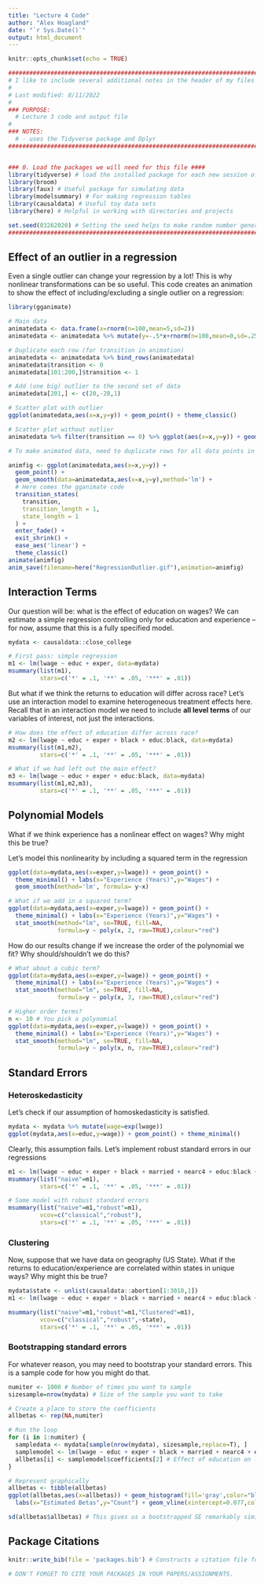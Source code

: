 ```yaml
---
title: "Lecture 4 Code"
author: "Alex Hoagland"
date: "`r Sys.Date()`"
output: html_document
---
```


```r
knitr::opts_chunk$set(echo = TRUE)
```

```r
################################################################################
# I like to include several additional notes in the header of my files here:
#
# Last modified: 8/11/2022
#
### PURPOSE:
  # Lecture 3 code and output file
# 
### NOTES:
  # - uses the Tidyverse package and Dplyr
################################################################################


### 0. Load the packages we will need for this file ####
library(tidyverse) # load the installed package for each new session of R
library(broom)
library(faux) # Useful package for simulating data
library(modelsummary) # For making regression tables
library(causaldata) # Useful toy data sets
library(here) # Helpful in working with directories and projects

set.seed(03262020) # Setting the seed helps to make random number generators give us the same numbers across machines
################################################################################
```

## Effect of an outlier in a regression
Even a single outlier can change your regression by a lot! This is why nonlinear transformations can be so useful. This code creates an animation to show the effect of including/excluding a single outlier on a regression: 

```r
library(gganimate)

# Main data
animatedata <- data.frame(x=rnorm(n=100,mean=5,sd=2))
animatedata <- animatedata %>% mutate(y=-.5*x+rnorm(n=100,mean=0,sd=.25))

# Duplicate each row (for transition in animation)
animatedata <- animatedata %>% bind_rows(animatedata)
animatedata$transition <- 0
animatedata[101:200,]$transition <- 1

# Add (one big) outlier to the second set of data 
animatedata[201,] <- c(20,-20,1) 

# Scatter plot with outlier
ggplot(animatedata,aes(x=x,y=y)) + geom_point() + theme_classic()

# Scatter plot without outlier
animatedata %>% filter(transition == 0) %>% ggplot(aes(x=x,y=y)) + geom_point() + theme_classic()

# To make animated data, need to duplicate rows for all data points in both states (add/subtract only outlier)

animfig <- ggplot(animatedata,aes(x=x,y=y)) + 
  geom_point() + 
  geom_smooth(data=animatedata,aes(x=x,y=y),method='lm') + 
  # Here comes the gganimate code
  transition_states(
    transition,
    transition_length = 1,
    state_length = 1
  ) +
  enter_fade() + 
  exit_shrink() +
  ease_aes('linear') + 
  theme_classic()
animate(animfig)
anim_save(filename=here("RegressionOutlier.gif"),animation=animfig)
```

## Interaction Terms

Our question will be: what is the effect of education on wages? We can estimate a simple regression controlling only for education and experience -- for now, assume that this is a fully specified model. 
```r
mydata <- causaldata::close_college

# First pass: simple regression
m1 <- lm(lwage ~ educ + exper, data=mydata)
msummary(list(m1),
         stars=c('*' = .1, '**' = .05, '***' = .01)) 
```

But what if we think the returns to education will differ across race? Let's use an interaction model to examine heterogeneous treatment effects here. Recall that in an interaction model we need to include **all level terms** of our variables of interest, not just the interactions.  
```r
# How does the effect of education differ across race?
m2 <- lm(lwage ~ educ + exper + black + educ:black, data=mydata)
msummary(list(m1,m2),
         stars=c('*' = .1, '**' = .05, '***' = .01)) 

# What if we had left out the main effect?
m3 <- lm(lwage ~ educ + exper + educ:black, data=mydata)
msummary(list(m1,m2,m3),
         stars=c('*' = .1, '**' = .05, '***' = .01)) 
```

## Polynomial Models

What if we think experience has a nonlinear effect on wages? Why might this be true? 

Let's model this nonlinearity by including a squared term in the regression 
```r
ggplot(data=mydata,aes(x=exper,y=lwage)) + geom_point() + 
  theme_minimal() + labs(x="Experience (Years)",y="Wages") + 
  geom_smooth(method='lm', formula= y~x)

# What if we add in a squared term? 
ggplot(data=mydata,aes(x=exper,y=lwage)) + geom_point() + 
  theme_minimal() + labs(x="Experience (Years)",y="Wages") + 
  stat_smooth(method="lm", se=TRUE, fill=NA,
              formula=y ~ poly(x, 2, raw=TRUE),colour="red")
```

How do our results change if we increase the order of the polynomial we fit? Why should/shouldn't we do this? 
```r
# What about a cubic term? 
ggplot(data=mydata,aes(x=exper,y=lwage)) + geom_point() + 
  theme_minimal() + labs(x="Experience (Years)",y="Wages") + 
  stat_smooth(method="lm", se=TRUE, fill=NA,
              formula=y ~ poly(x, 3, raw=TRUE),colour="red")

# Higher order terms? 
n <- 10 # You pick a polynomial
ggplot(data=mydata,aes(x=exper,y=lwage)) + geom_point() + 
  theme_minimal() + labs(x="Experience (Years)",y="Wages") + 
  stat_smooth(method="lm", se=TRUE, fill=NA,
              formula=y ~ poly(x, n, raw=TRUE),colour="red")
```

## Standard Errors

### Heteroskedasticity

Let's check if our assumption of homoskedasticity is satisfied. 

```r
mydata <- mydata %>% mutate(wage=exp(lwage))
ggplot(mydata,aes(x=educ,y=wage)) + geom_point() + theme_minimal()
```

Clearly, this assumption fails. Let's implement robust standard errors in our regressions
```r
m1 <- lm(lwage ~ educ + exper + black + married + nearc4 + educ:black + exper:black, data=mydata)
msummary(list("naive"=m1),
         stars=c('*' = .1, '**' = .05, '***' = .01))

# Same model with robust standard errors
msummary(list("naive"=m1,"robust"=m1),
         vcov=c("classical","robust"),
         stars=c('*' = .1, '**' = .05, '***' = .01))
```

### Clustering

Now, suppose that we have data on geography (US State). What if the returns to education/experience are correlated within states in unique ways? Why might this be true? 

```r
mydata$state <- unlist(causaldata::abortion[1:3010,1])
m1 <- lm(lwage ~ educ + exper + black + married + nearc4 + educ:black + exper:black, data=mydata)

msummary(list("naive"=m1,"robust"=m1,"Clustered"=m1),
         vcov=c("classical","robust",~state),
         stars=c('*' = .1, '**' = .05, '***' = .01))
```

### Bootstrapping standard errors

For whatever reason, you may need to bootstrap your standard errors. This is a sample code for how you might do that. 
```r
numiter <- 1000 # Number of times you want to sample
sizesample=nrow(mydata) # Size of the sample you want to take

# Create a place to store the coefficients
allbetas <- rep(NA,numiter)

# Run the loop
for (i in 1:numiter) { 
  sampledata <- mydata[sample(nrow(mydata), sizesample,replace=T), ]
  samplemodel <- lm(lwage ~ educ + exper + black + married + nearc4 + educ:black + exper:black, data=sampledata)
  allbetas[i] <- samplemodel$coefficients[2] # Effect of education on lwage
}

# Represent graphically
allbetas <- tibble(allbetas)
ggplot(allbetas,aes(x=allbetas)) + geom_histogram(fill='gray',color="black") + theme_minimal() + 
  labs(x="Estimated Betas",y="Count") + geom_vline(xintercept=0.077,color="red",size=2)

sd(allbetas$allbetas) # This gives us a bootstrapped SE remarkably similar to the regression approach
```

## Package Citations
```r
knitr::write_bib(file = 'packages.bib') # Constructs a citation file for all packages used in this lecture. 

# DON'T FORGET TO CITE YOUR PACKAGES IN YOUR PAPERS/ASSIGNMENTS. 
```